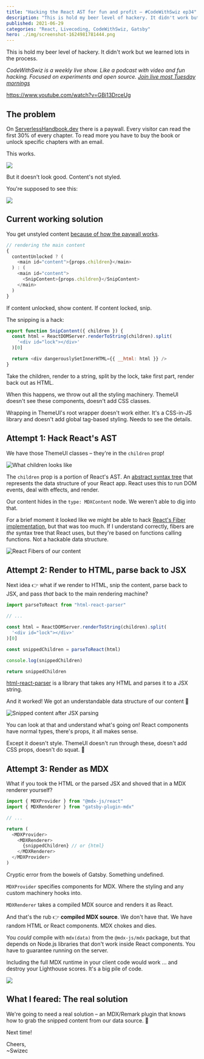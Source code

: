 ```yaml
---
title: "Hacking the React AST for fun and profit – #CodeWithSwiz ep34"
description: "This is hold my beer level of hackery. It didn't work but we learned lots in the process."
published: 2021-06-29
categories: "React, Livecoding, CodeWithSwiz, Gatsby"
hero: ./img/screenshot-1624981781444.png
---
```


This is hold my beer level of hackery. It didn't work but we learned lots in the process.

_CodeWithSwiz is a weekly live show. Like a podcast with video and fun hacking. Focused on experiments and open source. [Join live most Tuesday mornings](https://youtube.com/swizecteller)_

https://www.youtube.com/watch?v=GBi13DrceUg

## The problem

On [ServerlessHandbook.dev](https://serverlesshandbook.dev) there is a paywall. Every visitor can read the first 30% of every chapter. To read more you have to buy the book or unlock specific chapters with an email.

This works.

![](./img/GxSe68gif99i1jh.gif)

But it doesn't look good. Content's not styled.

You're supposed to see this:

![](./img/vOm4Lmgif2364g6.gif)

## Current working solution

You get unstyled content [because of how the paywall works](https://swizec.com/blog/a-fun-security-bug-with-static-rendering-codewithswiz-31/).

```javascript
// rendering the main content
{
  contentUnlocked ? (
    <main id="content">{props.children}</main>
  ) : (
    <main id="content">
      <SnipContent>{props.children}</SnipContent>
    </main>
  )
}
```

If content unlocked, show content. If content locked, snip.

The snipping is a hack:

```javascript
export function SnipContent({ children }) {
  const html = ReactDOMServer.renderToString(children).split(
    '<div id="lock"></div>'
  )[0]

  return <div dangerouslySetInnerHTML={{ __html: html }} />
}
```

Take the children, render to a string, split by the lock, take first part, render back out as HTML.

When this happens, we throw out all the styling machinery. ThemeUI doesn't see these components, doesn't add CSS classes.

Wrapping in ThemeUI's root wrapper doesn't work either. It's a CSS-in-JS library and doesn't add global tag-based styling. Needs to see the details.

## Attempt 1: Hack React's AST

We have those ThemeUI classes – they're in the `children` prop!

![What children looks like](./img/What-children-looks-like33g3ea.png)

The `children` prop is a portion of React's AST. An [abstract syntax tree](https://en.wikipedia.org/wiki/Abstract_syntax_tree) that represents the data structure of your React app. React uses this to run DOM events, deal with effects, and render.

Our content hides in the `type: MDXContent` node. We weren't able to dig into that.

For a brief moment it looked like we might be able to hack [React's Fiber implementation](https://github.com/acdlite/react-fiber-architecture), but that was too much. If I understand correctly, fibers are _the_ syntax tree that React uses, but they're based on functions calling functions. Not a hackable data structure.

![React Fibers of our content](./img/React-Fibers-of-our-content96g6a4.png)

## Attempt 2: Render to HTML, parse back to JSX

Next idea 👉 what if we render to HTML, snip the content, parse back to JSX, and pass _that_ back to the main rendering machine?

```javascript
import parseToReact from "html-react-parser"

// ...

const html = ReactDOMServer.renderToString(children).split(
  '<div id="lock"></div>'
)[0]

const snippedChildren = parseToReact(html)

console.log(snippedChildren)

return snippedChildren
```

[html-react-parser](https://github.com/remarkablemark/html-react-parser) is a library that takes any HTML and parses it to a JSX string.

And it worked! We got an understandable data structure of our content 🥳

![Snipped content after JSX parsing](./img/Snipped-content-after-JSX-parsingdc2c4d.png)

You can look at that and understand what's going on! React components have normal types, there's props, it all makes sense.

Except it doesn't style. ThemeUI doesn't run through these, doesn't add CSS props, doesn't do squat. 🥲

## Attempt 3: Render as MDX

What if you took the HTML or the parsed JSX and shoved that in a MDX renderer yourself?

```javascript
import { MDXProvider } from "@mdx-js/react"
import { MDXRenderer } from "gatsby-plugin-mdx"

// ...

return (
  <MDXProvider>
    <MDXRenderer>
      {snippedChildren} // or {html}
    </MDXRenderer>
  </MDXProvider>
)
```

Cryptic error from the bowels of Gatsby. Something undefined.

`MDXProvider` specifies components for MDX. Where the styling and any custom machinery hooks into.

`MDXRenderer` takes a compiled MDX source and renders it as React.

And that's the rub 👉 **compiled MDX source**. We don't have that. We have random HTML or React components. MDX chokes and dies.

You _could_ compile with `mdx(data)` from the `@mdx-js/mdx` package, but that depends on Node.js libraries that don't work inside React components. You have to guarantee running on the server.

Including the full MDX runtime in your client code would work ... and destroy your Lighthouse scores. It's a big pile of code.

![](giphy:sigh)

## What I feared: The real solution

We're going to need a real solution – an MDX/Remark plugin that knows how to grab the snipped content from our data source. 💩

Next time!

Cheers,<br/>
~Swizec
